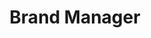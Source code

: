 ---
name: Maria Smal
active: false
title: Brand Manager
excerpt: "The amazing Maria Smal. Maria, a graduate from the University of Nebraska-Lincoln, was a Brand Manager for Pixel Bakery."
details:
  - almaMater: University of Nebraska-Lincoln
  - pronoun: she/her
  - joinedPB: May 2021
socials:
headshotFun: /img/team/pixel-bakery-maria-smol.jpg
headshotSmiling: /img/team/pixel-bakery-maria-smol.jpg
avatar: /img/team/pixel-bakery-maria-smal-avatar.jpg
headshotSerious: /img/team/pixel-bakery-maria-smol.jpg
---